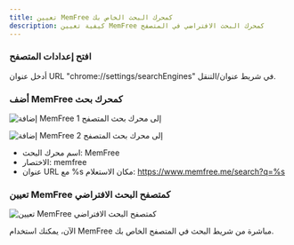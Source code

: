 ```yaml
---
title: تعيين MemFree كمحرك البحث الخاص بك
description: كيفية تعيين MemFree كمحرك البحث الافتراضي في المتصفح
---
```


<Steps>

### افتح إعدادات المتصفح

أدخل عنوان URL "chrome://settings/searchEngines" في شريط عنوان/التنقل.

### أضف MemFree كمحرك بحث

<img
    className="mt-4 overflow-hidden rounded-lg border"
    src="/images/doc/add-search-engine1.png"
    alt="إضافة MemFree إلى محرك بحث المتصفح 1"
/>

<img
    className="mt-4 overflow-hidden rounded-lg border"
    src="/images/doc/add-search-engine2.png"
    alt="إضافة MemFree إلى محرك بحث المتصفح 2"
/>

-   اسم محرك البحث: MemFree
-   الاختصار: memfree
-   عنوان URL مع %s مكان الاستعلام: https://www.memfree.me/search?q=%s

### تعيين MemFree كمتصفح البحث الافتراضي

<img
    className="mt-4 overflow-hidden rounded-lg border"
    src="/images/doc/default-search-engine.png"
    alt="تعيين MemFree كمتصفح البحث الافتراضي"
/>
</Steps>

الآن، يمكنك استخدام MemFree مباشرة من شريط البحث في المتصفح الخاص بك.